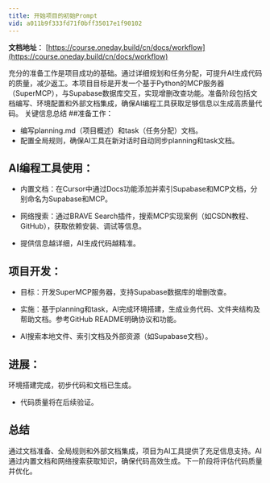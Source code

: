 ```yaml
---
title: 开始项目的初始Prompt
vid: a011b9f333fd71f0bff35017e1f90102
---
```


**文档地址**： [https://course.oneday.build/cn/docs/workflow](https://course.oneday.build/cn/docs/workflow)

充分的准备工作是项目成功的基础。通过详细规划和任务分配，可提升AI生成代码的质量，减少返工。本项目目标是开发一个基于Python的MCP服务器（SuperMCP），与Supabase数据库交互，实现增删改查功能。准备阶段包括文档编写、环境配置和外部文档集成，确保AI编程工具获取足够信息以生成高质量代码。
关键信息总结
##准备工作：
- 编写planning.md（项目概述）和task（任务分配）文档。
- 配置全局规则，确保AI工具在新对话时自动同步planning和task文档。

## AI编程工具使用：
- 内置文档：在Cursor中通过Docs功能添加并索引Supabase和MCP文档，分别命名为Supabase和MCP。

- 网络搜索：通过BRAVE Search插件，搜索MCP实现案例（如CSDN教程、GitHub），获取依赖安装、调试等信息。

- 提供信息越详细，AI生成代码越精准。

## 项目开发：
- 目标：开发SuperMCP服务器，支持Supabase数据库的增删改查。

- 实施：基于planning和task，AI完成环境搭建，生成业务代码、文件夹结构及帮助文档。参考GitHub README明确协议和功能。

- AI搜索本地文件、索引文档及外部资源（如Supabase文档）。

## 进展：
环境搭建完成，初步代码和文档已生成。

- 代码质量将在后续验证。

## 总结
通过文档准备、全局规则和外部文档集成，项目为AI工具提供了充足信息支持。AI通过内置文档和网络搜索获取知识，确保代码高效生成。下一阶段将评估代码质量并优化。

